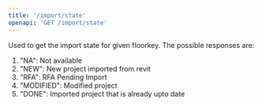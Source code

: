 ```yaml
---
title: '/import/state'
openapi: 'GET /import/state'
---
```

Used to get the import state for given floorkey. The possible responses are:
1. \"NA\": Not available
2. \"NEW\": New project imported from revit
3. \"RFA\": RFA Pending Import
4. \"MODIFIED\": Modified project
5. \"DONE\": Imported project that is already upto date